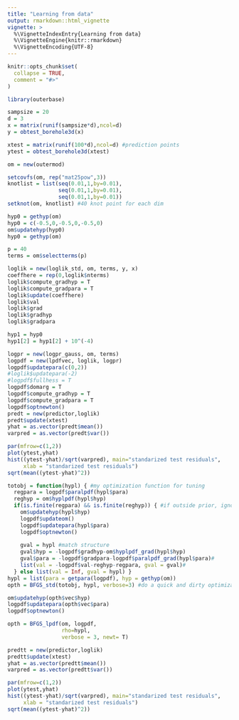 ```yaml
---
title: "Learning from data"
output: rmarkdown::html_vignette
vignette: >
  %\VignetteIndexEntry{Learning from data}
  %\VignetteEngine{knitr::rmarkdown}
  %\VignetteEncoding{UTF-8}
---
```


```r
knitr::opts_chunk$set(
  collapse = TRUE,
  comment = "#>"
)
```

```r
library(outerbase)
```

```r
sampsize = 20
d = 3
x = matrix(runif(sampsize*d),ncol=d)
y = obtest_borehole3d(x)
```

```r
xtest = matrix(runif(100*d),ncol=d) #prediction points
ytest = obtest_borehole3d(xtest)
```


```r
om = new(outermod)
```

```r
setcovfs(om, rep("mat25pow",3))
knotlist = list(seq(0.01,1,by=0.01),
                seq(0.01,1,by=0.01),
                seq(0.01,1,by=0.01))
setknot(om, knotlist) #40 knot point for each dim
```

```r
hyp0 = gethyp(om)
hyp0 = c(-0.5,0,-0.5,0,-0.5,0)
om$updatehyp(hyp0)
hyp0 = gethyp(om)
```

```r
p = 40
terms = om$selectterms(p)
```

```r
loglik = new(loglik_std, om, terms, y, x) 
coeffhere = rep(0,loglik$nterms)
loglik$compute_gradhyp = T
loglik$compute_gradpara = T
loglik$update(coeffhere)
loglik$val
loglik$grad
loglik$gradhyp
loglik$gradpara
```

```r

hyp1 = hyp0 
hyp1[2] = hyp1[2] + 10^(-4)

logpr = new(logpr_gauss, om, terms)
logpdf = new(lpdfvec, loglik, logpr)
logpdf$updatepara(c(0,2))
#loglik$updatepara(-2)
#logpdf$fullhess = T
logpdf$domarg = T
logpdf$compute_gradhyp = T
logpdf$compute_gradpara = T
logpdf$optnewton()
predt = new(predictor,loglik)
predt$update(xtest)
yhat = as.vector(predt$mean())
varpred = as.vector(predt$var())

par(mfrow=c(1,2))
plot(ytest,yhat)
hist((ytest-yhat)/sqrt(varpred), main="standarized test residuals",
     xlab = "standarized test residuals")
sqrt(mean((ytest-yhat)^2))
```

```r
totobj = function(hypl) { #my optimization function for tuning
  regpara = logpdf$paralpdf(hypl$para)
  reghyp = om$hyplpdf(hypl$hyp)
  if(is.finite(regpara) && is.finite(reghyp)) { #if outside prior, ignore
    om$updatehyp(hypl$hyp)
    logpdf$updateom()
    logpdf$updatepara(hypl$para)
    logpdf$optnewton()
    
    gval = hypl #match structure
    gval$hyp = -logpdf$gradhyp-om$hyplpdf_grad(hypl$hyp)
    gval$para = -logpdf$gradpara-logpdf$paralpdf_grad(hypl$para)#
    list(val = -logpdf$val-reghyp-regpara, gval = gval)#
  } else list(val = Inf, gval = hypl) }
hypl = list(para = getpara(logpdf), hyp = gethyp(om))
opth = BFGS_std(totobj, hypl, verbose=3) #do a quick and dirty optimization first
```

```r
om$updatehyp(opth$vec$hyp)
logpdf$updatepara(opth$vec$para)
logpdf$optnewton()
```

```r
opth = BFGS_lpdf(om, logpdf, 
                 rho=hypl, 
                 verbose = 3, newt= T)  
```

```r
predtt = new(predictor,loglik)
predtt$update(xtest)
yhat = as.vector(predtt$mean())
varpred = as.vector(predtt$var())

par(mfrow=c(1,2))
plot(ytest,yhat)
hist((ytest-yhat)/sqrt(varpred), main="standarized test residuals",
     xlab = "standarized test residuals")
sqrt(mean((ytest-yhat)^2))

```


